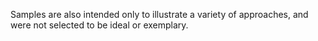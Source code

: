 Samples are also intended only to illustrate a variety of approaches,
and were not selected to be ideal or exemplary.
